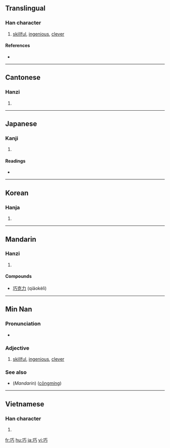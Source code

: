 ==Translingual==

===Han character===
{{Han char|rn=48|rad=工|as=02|sn=5|four=1112<sub>7</sub>|canj=一一女尸 (MMVS)}}

# [[skillful]], [[ingenious]], [[clever]]

====References====
* {{Han ref|kx=0325.090|dkj=08721|dj=0628.010|hdz=10412.010|uh=5DE7|ud=24039|bh=A5A9|bd=42409}}

----

==Cantonese==

===Hanzi===
{{yue-hanzi|jyut=|y=haau2}}

# {{defn|Cantonese|sort=工02}}

----

==Japanese==

===Kanji===
{{ja-kanji|grade=c|rs=工02}}

# {{defn|Japanese}}

====Readings====
* {{ja-readings|on=[[こう]] (kō)|kun=[[たくみ]] (takumi), [[さとい]] (satoi)}}

----

==Korean==

===Hanja===
{{ko-hanja|hangeul=[[교]]|rv=gyo|mr=kyo}}

# {{defn|Korean|sort=工02}}

----

==Mandarin==

===Hanzi===
{{cmn-hanzi|pin=[[qiǎo]] ([[qiao3]])|wg=ch'iao<sup>3</sup>}}

# {{defn|Mandarin|sort=工02}}

====Compounds====
* [[巧克力]] (qiǎokèlì)

----

==Min Nan==

===Pronunciation===
* {{IPA|[ kʰiau˥˧ ]}}

===Adjective===
{{nan-adj|ts|poj=khiáu|pojt=khiau2|rs=工02}}

# [[skillful]], [[ingenious]], [[clever]]

===See also===
* (''Mandarin'') {{zh-ts|聰明|聪明}} ([[cōngmíng]])

----

==Vietnamese==

===Han character===
{{vi-hantu|[[xảo]]|rs=工02}}

# {{defn|Vietnamese|sort=工02}}

[[fr:巧]]
[[hu:巧]]
[[ja:巧]]
[[vi:巧]]